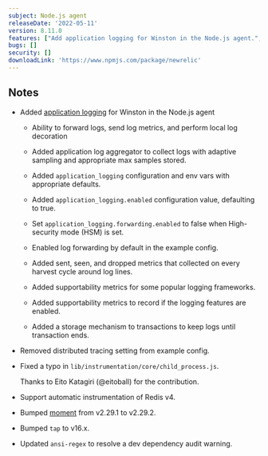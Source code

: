 ```yaml
---
subject: Node.js agent
releaseDate: '2022-05-11'
version: 8.11.0
features: ["Add application logging for Winston in the Node.js agent.","Support automatic instrumentation of Redis v4."]
bugs: []
security: []
downloadLink: 'https://www.npmjs.com/package/newrelic'
---
```


## Notes

* Added [application logging](/docs/logs/logs-context/configure-logs-context-nodejs) for Winston in the Node.js agent

    * Ability to forward logs, send log metrics, and perform local log decoration

    * Added application log aggregator to collect logs with adaptive sampling and appropriate max samples stored.

    * Added `application_logging` configuration and env vars with appropriate defaults.

    * Added `application_logging.enabled` configuration value, defaulting to true.

    * Set `application_logging.forwarding.enabled` to false when High-security mode (HSM) is set.

    * Enabled log forwarding by default in the example config.

    * Added sent, seen, and dropped metrics that collected on every harvest cycle around log lines.

    * Added supportability metrics for some popular logging frameworks.
    
    * Added supportability metrics to record if the logging features are enabled.

    * Added a storage mechanism to transactions to keep logs until transaction ends.


* Removed distributed tracing setting from example config.


* Fixed a typo in `lib/instrumentation/core/child_process.js`.

  Thanks to Eito Katagiri (@eitoball) for the contribution.


* Support automatic instrumentation of Redis v4.


* Bumped [moment](https://github.com/moment/moment) from v2.29.1 to v2.29.2.


* Bumped `tap` to v16.x.


* Updated `ansi-regex` to resolve a dev dependency audit warning.

